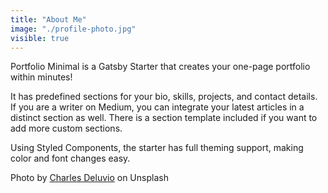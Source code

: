 ```yaml
---
title: "About Me"
image: "./profile-photo.jpg"
visible: true
---
```



Portfolio Minimal is a Gatsby Starter that creates your one-page portfolio within minutes!

It has predefined sections for your bio, skills, projects, and contact details. If you are a writer on Medium, you can integrate your latest articles in a distinct section as well. There is a section template included if you want to add more custom sections.

Using Styled Components, the starter has full theming support, making color and font changes easy.

Photo by <a href="https://unsplash.com/@charlesdeluvio?utm_source=unsplash&utm_medium=referral&utm_content=creditCopyText" target="_blank" rel="nofollow noopener noreferrer" aria-label="External Link"><Underlining>Charles Deluvio</Underlining></a> on Unsplash
